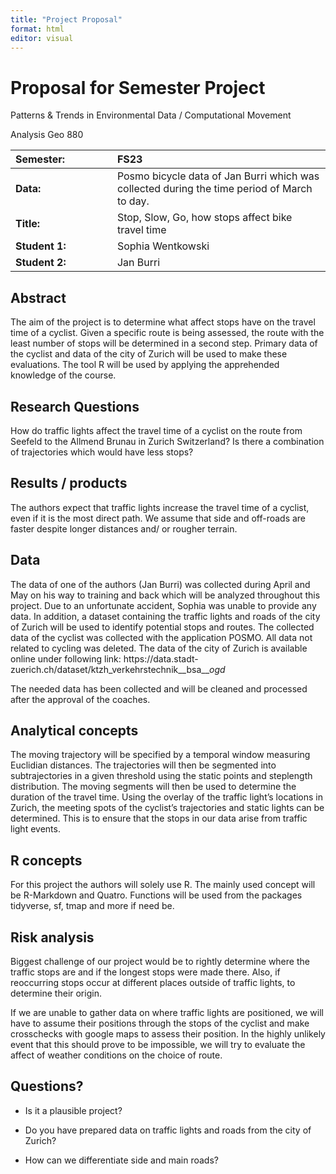 ```yaml
---
title: "Project Proposal"
format: html
editor: visual
---
```


# Proposal for Semester Project

Patterns & Trends in Environmental Data / Computational Movement

Analysis Geo 880

| Semester:      | FS23                                                                                        |
|:----------------------|:-----------------------------------------------|
| **Data:**      | Posmo bicycle data of Jan Burri which was collected during the time period of March to day. |
| **Title:**     | Stop, Slow, Go, how stops affect bike travel time                                           |
| **Student 1:** | Sophia Wentkowski                                                                           |
| **Student 2:** | Jan Burri                                                                                   |

## Abstract

The aim of the project is to determine what affect stops have on the travel time of a cyclist. Given a specific route is being assessed, the route with the least number of stops will be determined in a second step. Primary data of the cyclist and data of the city of Zurich will be used to make these evaluations. The tool R will be used by applying the apprehended knowledge of the course.

## Research Questions

How do traffic lights affect the travel time of a cyclist on the route from Seefeld to the Allmend Brunau in Zurich Switzerland? Is there a combination of trajectories which would have less stops?

## Results / products

The authors expect that traffic lights increase the travel time of a cyclist, even if it is the most direct path. We assume that side and off-roads are faster despite longer distances and/ or rougher terrain.

## Data

The data of one of the authors (Jan Burri) was collected during April and May on his way to training and back which will be analyzed throughout this project. Due to an unfortunate accident, Sophia was unable to provide any data. In addition, a dataset containing the traffic lights and roads of the city of Zurich will be used to identify potential stops and routes. The collected data of the cyclist was collected with the application POSMO. All data not related to cycling was deleted. The data of the city of Zurich is available online under following link: https://data.stadt-zuerich.ch/dataset/ktzh_verkehrstechnik\_\_bsa\_\_*ogd*

The needed data has been collected and will be cleaned and processed after the approval of the coaches.

## Analytical concepts

The moving trajectory will be specified by a temporal window measuring Euclidian distances. The trajectories will then be segmented into subtrajectories in a given threshold using the static points and steplength distribution. The moving segments will then be used to determine the duration of the travel time. Using the overlay of the traffic light's locations in Zurich, the meeting spots of the cyclist's trajectories and static lights can be determined. This is to ensure that the stops in our data arise from traffic light events.

## R concepts

For this project the authors will solely use R. The mainly used concept will be R-Markdown and Quatro. Functions will be used from the packages tidyverse, sf, tmap and more if need be.

## Risk analysis

Biggest challenge of our project would be to rightly determine where the traffic stops are and if the longest stops were made there. Also, if reoccurring stops occur at different places outside of traffic lights, to determine their origin.

If we are unable to gather data on where traffic lights are positioned, we will have to assume their positions through the stops of the cyclist and make crosschecks with google maps to assess their position. In the highly unlikely event that this should prove to be impossible, we will try to evaluate the affect of weather conditions on the choice of route.

## Questions?

-   Is it a plausible project?

-   Do you have prepared data on traffic lights and roads from the city of Zurich?

-   How can we differentiate side and main roads?
